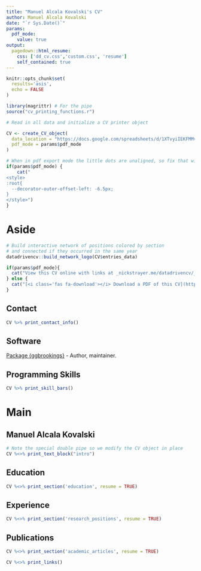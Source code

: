 ```yaml
---
title: "Manuel Alcala Kovalski's CV"
author: Manuel Alcala Kovalski
date: "`r Sys.Date()`"
params:
  pdf_mode:
    value: true
output:
  pagedown::html_resume:
    css: ['dd_cv.css','custom.css', 'resume']
    self_contained: true
---
```


```r
knitr::opts_chunk$set(
  results='asis', 
  echo = FALSE
)

library(magrittr) # For the pipe
source("cv_printing_functions.r")

# Read in all data and initialize a CV printer object

CV <- create_CV_object(
  data_location = "https://docs.google.com/spreadsheets/d/1XTvyiIEKFMMvLIQnL5shIUXv2_Y1atyEqZNkEUtZIs4/edit?usp=sharing",  
  pdf_mode = params$pdf_mode
)

```


```r
# When in pdf export mode the little dots are unaligned, so fix that with some conditional CSS.
if(params$pdf_mode) {
    cat("
<style>
:root{
  --decorator-outer-offset-left: -6.5px;
}
</style>")
}
```


Aside
================================================================================

```r
# Build interactive network of positions colored by section
# and connected if they occurred in the same year
datadrivencv::build_network_logo(CV$entries_data)
```

```r
if(params$pdf_mode){
  cat("View this CV online with links at _nickstrayer.me/datadrivencv/_")
} else {
  cat("[<i class='fas fa-download'></i> Download a PDF of this CV](https://github.com/malcalakovalski/cv/raw/master/alcala_kovalski_cv.pdf)")
}
```

Contact {#contact}
--------------------------------------------------------------------------------

```r
CV %>% print_contact_info()
```

Software {#software}
--------------------------------------------------------------------------------

<i class="fas fa-box-open"></i> [Package {ggbrookings}](https://brookingsinstitution.github.io/ggbrookings/) - Author, maintainer. 

Programming Skills {#skills}
--------------------------------------------------------------------------------

```r
CV %>% print_skill_bars()
```

Main
================================================================================

Manuel Alcala Kovalski {#title}
--------------------------------------------------------------------------------

```r
# Note the special double pipe so we modify the CV object in place
CV %<>% print_text_block("intro") 
```



Education {data-icon=graduation-cap data-concise=true}
--------------------------------------------------------------------------------

```r
CV %<>% print_section('education', resume = TRUE)
```



Experience {data-icon=laptop}
--------------------------------------------------------------------------------

```r
CV %<>% print_section('research_positions', resume = TRUE)
```



Publications
--------------------------------------------------------------------------------

```r
CV %<>% print_section('academic_articles', resume = TRUE)
```



```r
CV %<>% print_links()
```

